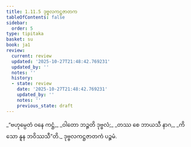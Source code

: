 ```yaml
---
title: 1.11.5 ဒုဗ္ဗလကဋ္ဌဇာတက
tableOfContents: false
sidebar:
  order: 5
type: tipitaka
basket: su
book: ja1
review:
  current: review
  updated: '2025-10-27T21:48:42.769231'
  updated_by: ''
  notes: ''
  history:
  - state: review
    date: '2025-10-27T21:48:42.769231'
    updated_by: ''
    notes: ''
    previous_state: draft
---
```



<ReviewStatus review={frontmatter.review} showDetails={true} />

<HypothesisAnnotation frontmatter={frontmatter} />

<DynamicBreadcrumb />

<Division number="105" book="ja1" e="ch" v="22" p="25">

<Paragraph number="233" type="verses" book="ja1">
_“ဗဟုမ္ပေတံ ဝနေ ကဋ္ဌံ,_  
_ဝါတော ဘဉ္ဇတိ ဒုဗ္ဗလံ;_  
_တဿ စေ ဘာယသီ နာဂ,_  
_ကိသော နူန ဘဝိဿသီ”တိ._  


</Paragraph>
</Division>

<Paragraph number="234" type="center" book="ja1">
ဒုဗ္ဗလကဋ္ဌဇာတကံ ပဉ္စမံ.
</Paragraph>